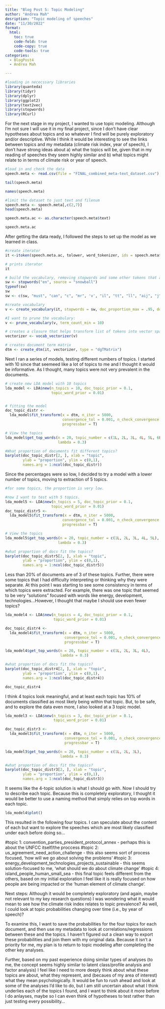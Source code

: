 ```yaml
---
title: "Blog Post 5: Topic Modeling"
author: "Andrea Mah"
desription: "Topic modeling of speeches"
date: "11/30/2022"
format:
  html:
    toc: true
    code-fold: true
    code-copy: true
    code-tools: true
categories:
  - BlogPost4
  - Andrea Mah

---
```


```r
#loading in nececssary libraries
library(quanteda)
library(tidyr)
library(dplyr)
library(ggplot2)
library(text2vec)
library(stopwords)
library(RCurl)


```

For the next stage in my project, I wanted to use topic modeling. Although I'm not sure I will use it in my final project, since I don't have clear hypotheses about topics and so whatever I find will be purely exploratory and/or descriptive. While I think it would be interesting to see the links between topics and my metadata (climate risk index, year of speech), I don't have strong ideas about a) what the topics will be, given that in my reading of speeches they seem highly similar and b) what topics might relate to in terms of climate risk or year of speech.

```r

#load in and check the data
speech.meta <- read.csv(file = "FINAL_combined_meta-text_dataset.csv")

tail(speech.meta)

names(speech.meta)

#limit the dataset to just text and filenum
speech.meta <- speech.meta[,c(2,7)]
head(speech.meta)

speech.meta.ac <- as.character(speech.meta$text)

speech.meta.ac
```

After getting the data ready, I followed the steps to set up the model as we learned in class. 

```r
#create iterator
it <-itoken(speech.meta.ac, tolower, word_tokenizer, ids = speech.meta$textnum, n_chunks = 10)

# prints iterator
it

# build the vocabulary, removing stopwords and some other tokens that are not meaningful
sw <- stopwords("en", source = "snowball")
typeof(sw)
sw
sw <- c(sw, "must", "can", "c", "mr", 'v', "il", "tt", "ll", "aij", "j", "es", "ul","wi", "q", "el", "tl", "cl", "la", "er", "tt","ul", "fl", "fi", "r", "l", "lo", "tel", "cl", "la", "z", "le", "en", "ch", "ed", "fl", "er", "fi", "co")

#create vocabulary
v <- create_vocabulary(it, stopwords = sw, doc_proportion_max = .95, doc_proportion_min = .05)

#I want to prune the vocabulary: 
v <- prune_vocabulary(v, term_count_min = 10)

# creates a closure that helps transform list of tokens into vector space
vectorizer <- vocab_vectorizer(v)

# creates document term matrix
dtm <- create_dtm(it, vectorizer, type = "dgTMatrix")


```


Next I ran a series of models, testing different numbers of topics. I started with 10 since
that seemeed like a lot of topics to me and I thought it would be informative. As I thought, many topics were not very prevalent in the documents. 


```r

# create new LDA model with 10 topics
lda_model <- LDA$new(n_topics = 10, doc_topic_prior = 0.1,
                     topic_word_prior = 0.01)


# fitting the model
doc_topic_distr <- 
  lda_model$fit_transform(x = dtm, n_iter = 5000,
                          convergence_tol = 0.001, n_check_convergence = 25,
                          progressbar = T)

# View the topics 
lda_model$get_top_words(n = 20, topic_number = c(1L, 2L, 3L, 4L, 5L, 6L, 7L, 8L, 9L, 10L),
                        lambda = 0.3)

#What proportion of documents fit different topics? 
barplot(doc_topic_distr[2, ], xlab = "topic",
        ylab = "proportion", ylim = c(0,1),
        names.arg = 1:ncol(doc_topic_distr))

```

Since the percentages were so low, I decided to try a model with a lower number of topics, moving to extraction of 5 topics.

```r
#for some topics, the proportion is very low. 

#now I want to test with 5 topics. 
lda_model5 <- LDA$new(n_topics = 5, doc_topic_prior = 0.1,
                     topic_word_prior = 0.01)
doc_topic_distr5 <- 
  lda_model5$fit_transform(x = dtm, n_iter = 5000,
                          convergence_tol = 0.001, n_check_convergence = 25,
                          progressbar = T)

# View the topics 
lda_model5$get_top_words(n = 20, topic_number = c(1L, 2L, 3L, 4L, 5L),
                        lambda = 0.3)

#what proportion of docs fit the topics? 
barplot(doc_topic_distr5[2, ], xlab = "topic",
        ylab = "proportion", ylim = c(0,1),
        names.arg = 1:ncol(doc_topic_distr5))
```

Less than 20% of documents are of 3 of these topics. Further, there were some topics that I had difficulty interpreting or thinking why they were separate. At this point I was starting to see some consistency in terms of which topics were extracted. For example, there was one topic that seemed to be very "solutions" focused with words like energy, development, technologies...However, I thought that maybe I should use even fewer topics? 

```r
lda_model4 <- LDA$new(n_topics = 4, doc_topic_prior = 0.1,
                      topic_word_prior = 0.01)

doc_topic_distr4 <- 
  lda_model4$fit_transform(x = dtm, n_iter = 5000,
                           convergence_tol = 0.001, n_check_convergence = 25,
                           progressbar = T)

lda_model4$get_top_words(n = 20, topic_number = c(1L, 2L, 3L, 4L),
                         lambda = 0.3)

#what proportion of docs fit the topics? 
barplot(doc_topic_distr4[2, ], xlab = "topic",
        ylab = "proportion", ylim = c(0,1),
        names.arg = 1:ncol(doc_topic_distr4))

doc_topic_distr4

```

I think 4 topics look meaningful, and at least each topic has 10% of documents classified as most likely being within that topic. But, to be safe, and to explore the data even more, I also looked at a 3 topic model. 

```r
lda_model3 <- LDA$new(n_topics = 3, doc_topic_prior = 0.1,
                      topic_word_prior = 0.01)

doc_topic_distr3 <- 
  lda_model3$fit_transform(x = dtm, n_iter = 5000,
                           convergence_tol = 0.001, n_check_convergence = 25,
                           progressbar = T)

lda_model3$get_top_words(n = 20, topic_number = c(1L, 2L, 3L),
                         lambda = 0.3)

#what proportion of docs fit the topics? 
barplot(doc_topic_distr3[2, ], xlab = "topic",
        ylab = "proportion", ylim = c(0,1),
        names.arg = 1:ncol(doc_topic_distr3))

```

It seems like the 4-topic solution is what I should go with. Now I should try to describe each topic. Because this is completely exploratory, I thought it would be better to use a naming method that simply relies on top words in each topic. 

```r
lda_model4$plot()

```

This resulted in the following four topics. I can speculate about the content of each but want to explore the speeches which are most likely classified under each before doing so...

#topic 1: convention_parties_president_protocol_annex - perhaps this is about the UNFCC itself/the proccess
#topic 2: us_agreement_need_action_challenge - this also seems sort of process focused, 
'how will we go about solving the problems'
#topic 3: energy_development_technologies_projects_sustainable - this seems solution-focused to me, 
'what should we do about climate change'
#topic 4: island_people_human_small_sea - this final topic feels different from the others, based on 
my initial exploration I feel like it is really focused on how people are being impacted
or the 'human element of climate change'. 

Next steps: Although it would be completely exploratory (and again, maybe not relevant to my key research 
questions) I was wondering what it would mean to see how the climate risk index relates to topic prevalence?
As well, I could look at topic probabilities changing over time (i.e., by year of speech)? 

To examine this, I want to save the probabilities for the four topics for each document, and then use my
metadata to look at correlations/regressions between these and the topics.
I haven't figured out a clean way to export these probabilities
and join them with my original data. Because it isn't a priority for me, my plan is to return to topic 
modeling after completing the other key analyses.

Further, based on my past experience doing similar types of analyses (to me, the concept seems
highly similar to latent class/profile analysis and factor analysis) I feel like I need to more deeply think
about what these topics are about, what they represent, and (becaues of my area of interest) what they mean 
psychologically. It would be fun to rush ahead and look at some of the analyses I'd like to do, but I am still
uncertain about what I think underlies each of the topics I found, and I want to think about it more before
I do anlayses, maybe so I can even think of hypotheses to test rather than just testing every possibility...
